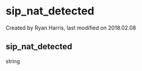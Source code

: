 
# sip_nat_detected 

 Created by  Ryan Harris, last modified on 2018.02.08

## sip_nat_detected

string


